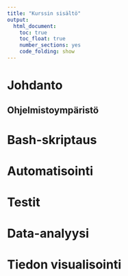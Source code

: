 ```yaml
---
title: "Kurssin sisältö"
output: 
  html_document: 
    toc: true
    toc_float: true
    number_sections: yes
    code_folding: show
---
```



# Johdanto

## Ohjelmistoympäristö



# Bash-skriptaus



# Automatisointi



# Testit




# Data-analyysi





# Tiedon visualisointi




